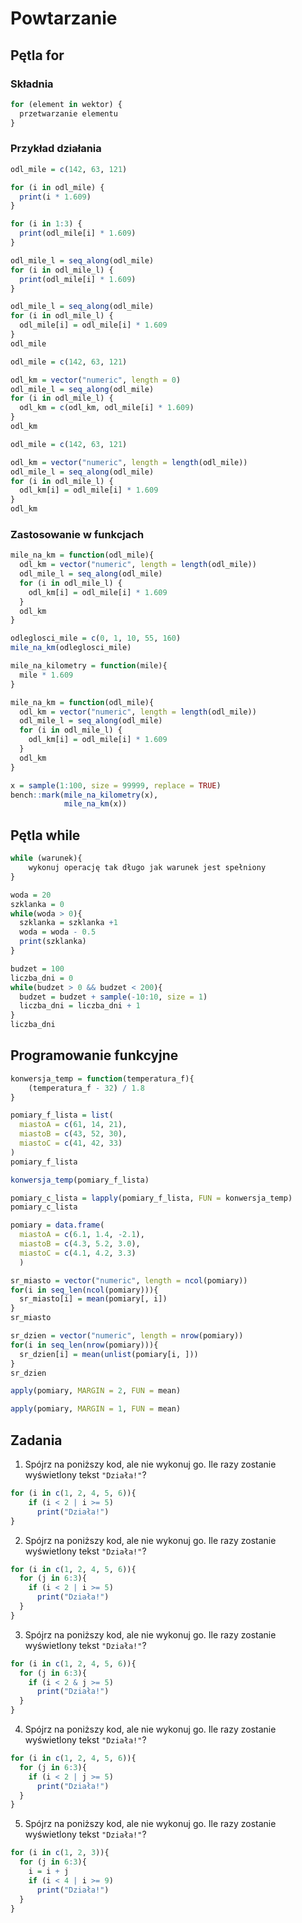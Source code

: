 # Powtarzanie {#petle}

<!-- intro -->
<!-- https://recology.info/2019/03/control-flow-exceptions/ -->

## Pętla for

### Składnia

<!-- https://rpubs.com/daspringate/vectorisation -->

```r
for (element in wektor) {
  przetwarzanie elementu
}
```

### Przykład działania

<!-- mila lądowa = 1,609 km -->

```r
odl_mile = c(142, 63, 121)
```

```r
for (i in odl_mile) {
  print(i * 1.609)
}
```

<!-- i block -->

```r
for (i in 1:3) {
  print(odl_mile[i] * 1.609)
}
```

<!-- block -->
<!-- uzywaj seq_along(old_mile) zamiast 1:length(old_mile), bo -->
<!-- 1:lenght(0) -->

```r
odl_mile_l = seq_along(odl_mile)
for (i in odl_mile_l) {
  print(odl_mile[i] * 1.609)
}
```

```r
odl_mile_l = seq_along(odl_mile)
for (i in odl_mile_l) {
  odl_mile[i] = odl_mile[i] * 1.609
}
odl_mile
```

```r
odl_mile = c(142, 63, 121)
```

```r
odl_km = vector("numeric", length = 0)
odl_mile_l = seq_along(odl_mile)
for (i in odl_mile_l) {
  odl_km = c(odl_km, odl_mile[i] * 1.609)
}
odl_km
```

```r
odl_mile = c(142, 63, 121)
```

```r
odl_km = vector("numeric", length = length(odl_mile))
odl_mile_l = seq_along(odl_mile)
for (i in odl_mile_l) {
  odl_km[i] = odl_mile[i] * 1.609
}
odl_km
```

### Zastosowanie w funkcjach

```r
mile_na_km = function(odl_mile){
  odl_km = vector("numeric", length = length(odl_mile))
  odl_mile_l = seq_along(odl_mile)
  for (i in odl_mile_l) {
    odl_km[i] = odl_mile[i] * 1.609
  }
  odl_km
}
```

```r
odleglosci_mile = c(0, 1, 10, 55, 160)
mile_na_km(odleglosci_mile)
```

```r
mile_na_kilometry = function(mile){
  mile * 1.609
}

mile_na_km = function(odl_mile){
  odl_km = vector("numeric", length = length(odl_mile))
  odl_mile_l = seq_along(odl_mile)
  for (i in odl_mile_l) {
    odl_km[i] = odl_mile[i] * 1.609
  }
  odl_km
}

x = sample(1:100, size = 99999, replace = TRUE)
bench::mark(mile_na_kilometry(x),
            mile_na_km(x))
```

## Pętla while 

<!--     pętla for stosowana w sytuacji, gdy ilość wykonań kodu jest znana przed rozpoczęciem działania pętli -->
<!--     pętle while i repeat są stosowana gdy ilość wykonań nie jest znana przed zakończeniem działania pętli -->
<!-- są one bardziej elastyczne, ale też rzadziej używane -->

<!-- https://rstudio-education.github.io/hopr/loops.html#while-loops -->

<!-- `next`, `break` -
https://adv-r.hadley.nz/control-flow.html#loops -->
<!-- `while`, `repeat` -->

<!-- block - R nie ma do {action} while (condition) -->

```r
while (warunek){
    wykonuj operację tak długo jak warunek jest spełniony
}
```

```r
woda = 20
szklanka = 0
while(woda > 0){
  szklanka = szklanka +1
  woda = woda - 0.5
  print(szklanka)
}
```

```r
budzet = 100
liczba_dni = 0
while(budzet > 0 && budzet < 200){
  budzet = budzet + sample(-10:10, size = 1)
  liczba_dni = liczba_dni + 1
}
liczba_dni
```

## Programowanie funkcyjne

```r
konwersja_temp = function(temperatura_f){
    (temperatura_f - 32) / 1.8
}
```

```r
pomiary_f_lista = list(
  miastoA = c(61, 14, 21),
  miastoB = c(43, 52, 30),
  miastoC = c(41, 42, 33)
)
pomiary_f_lista
```

```r
konwersja_temp(pomiary_f_lista)
```

```r
pomiary_c_lista = lapply(pomiary_f_lista, FUN = konwersja_temp)
pomiary_c_lista
```

<!-- lapply -->
<!-- \@ref(dzialania-na-wektorach) -->
<!-- wektoryzacja-->
<!-- http://www.noamross.net/blog/2014/4/16/vectorization-in-r--why.html -->
<!-- http://alyssafrazee.com/2014/01/29/vectorization.html -->
<!-- *apply -->

```r
pomiary = data.frame(
  miastoA = c(6.1, 1.4, -2.1),
  miastoB = c(4.3, 5.2, 3.0),
  miastoC = c(4.1, 4.2, 3.3)
  )
```

```r
sr_miasto = vector("numeric", length = ncol(pomiary))
for(i in seq_len(ncol(pomiary))){
  sr_miasto[i] = mean(pomiary[, i])
}
sr_miasto
```

```r
sr_dzien = vector("numeric", length = nrow(pomiary))
for(i in seq_len(nrow(pomiary))){
  sr_dzien[i] = mean(unlist(pomiary[i, ]))
}
sr_dzien
```

```r
apply(pomiary, MARGIN = 2, FUN = mean)
```

```r
apply(pomiary, MARGIN = 1, FUN = mean)
```

<!-- other (vapply, etc) -->
<!-- purrr -->

## Zadania

<!-- peer instruction - https://journals.plos.org/ploscompbiol/article/file?id=10.1371/journal.pcbi.1006023&type=printable -->

1) Spójrz na poniższy kod, ale nie wykonuj go.
Ile razy zostanie wyświetlony tekst `"Działa!"`?

```r
for (i in c(1, 2, 4, 5, 6)){
    if (i < 2 | i >= 5)
      print("Działa!")
}
```

2) Spójrz na poniższy kod, ale nie wykonuj go.
Ile razy zostanie wyświetlony tekst `"Działa!"`?

```r
for (i in c(1, 2, 4, 5, 6)){
  for (j in 6:3){
    if (i < 2 | i >= 5)
      print("Działa!")
  }
}
```

3) Spójrz na poniższy kod, ale nie wykonuj go.
Ile razy zostanie wyświetlony tekst `"Działa!"`?

```r
for (i in c(1, 2, 4, 5, 6)){
  for (j in 6:3){
    if (i < 2 & j >= 5)
      print("Działa!")
  }
}
```

4) Spójrz na poniższy kod, ale nie wykonuj go.
Ile razy zostanie wyświetlony tekst `"Działa!"`?

```r
for (i in c(1, 2, 4, 5, 6)){
  for (j in 6:3){
    if (i < 2 | j >= 5)
      print("Działa!")
  }
}
```

5) Spójrz na poniższy kod, ale nie wykonuj go.
Ile razy zostanie wyświetlony tekst `"Działa!"`?

```r
for (i in c(1, 2, 3)){
  for (j in 6:3){
    i = i + j
    if (i < 4 | i >= 9)
      print("Działa!")
  }
}
```
